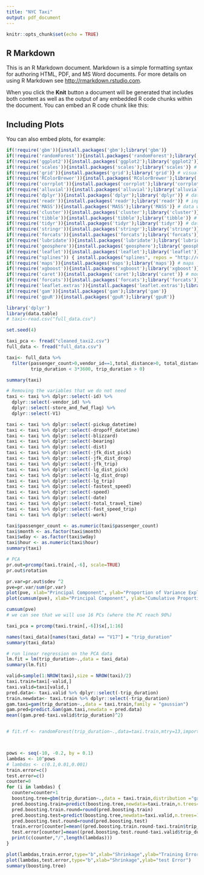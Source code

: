 ```yaml
---
title: "NYC Taxi"
output: pdf_document
---
```


```r
knitr::opts_chunk$set(echo = TRUE)
```

## R Markdown

This is an R Markdown document. Markdown is a simple formatting syntax for authoring HTML, PDF, and MS Word documents. For more details on using R Markdown see <http://rmarkdown.rstudio.com>.

When you click the **Knit** button a document will be generated that includes both content as well as the output of any embedded R code chunks within the document. You can embed an R code chunk like this:


## Including Plots

You can also embed plots, for example:

```r
if(!require('gbm')){install.packages('gbm');library('gbm')}
if(!require('randomForest')){install.packages('randomForest');library('randomForest')} # visualisation
if(!require('ggplot2')){install.packages('ggplot2');library('ggplot2')} # visualisation
if(!require('scales')){install.packages('scales');library('scales')} # visualisation
if(!require('grid')){install.packages('grid');library('grid')} # visualisation
if(!require('RColorBrewer')){install.packages('RColorBrewer');library('RColorBrewer')} # visualisation
if(!require('corrplot')){install.packages('corrplot');library('corrplot')} # visualisation
if(!require('alluvial')){install.packages('alluvial');library('alluvial')} # visualisation
if(!require('dplyr')){install.packages('dplyr');library('dplyr')} # data manipulation
if(!require('readr')){install.packages('readr');library('readr')} # input/output
if(!require('MASS')){install.packages('MASS');library('MASS')} # data wrangling
if(!require('cluster')){install.packages('cluster');library('cluster')} # data wrangling
if(!require('tibble')){install.packages('tibble');library('tibble')} # data wrangling
if(!require('tidyr')){install.packages('tidyr');library('tidyr')} # data wrangling
if(!require('stringr')){install.packages('stringr');library('stringr')} # string manipulation
if(!require('forcats')){install.packages('forcats');library('forcats')} # factor manipulation
if(!require('lubridate')){install.packages('lubridate');library('lubridate')} # date and time
if(!require('geosphere')){install.packages('geosphere');library('geosphere')} # geospatial locations
if(!require('leaflet')){install.packages('leaflet');library('leaflet')} # maps
if(!require("splines")) { install.packages("splines", repos = "http://cran.us.r-project.org"); library("splines") }
if(!require('maps')){install.packages('maps');library('maps')} # maps
if(!require('xgboost')){install.packages('xgboost');library('xgboost')} # modelling
if(!require('caret')){install.packages('caret');library('caret')} # modelling
if(!require('forcats')){install.packages('forcats');library('forcats')}
if(!require('leaflet.extras')){install.packages('leaflet.extras');library('leaflet.extras')}
if(!require('gam')){install.packages('gam');library('gam')}
if(!require('gpuR')){install.packages('gpuR');library('gpuR')}

library('dplyr')
library(data.table)
# taxi<-read.csv("full_data.csv")
```

```r
set.seed(4)

taxi_pca <- fread("cleaned_taxi2.csv")
full_data <- fread("full_data.csv")
```

```r
taxi<- full_data %>%
  filter(passenger_count>0,vendor_id==1,total_distance>0, total_distance<30000, 
         trip_duration < 3*3600, trip_duration > 0)

summary(taxi)

# Removing the variables that we do not need 
taxi <- taxi %>% dplyr::select(-id) %>% 
  dplyr::select(-vendor_id) %>% 
  dplyr::select(-store_and_fwd_flag) %>% 
  dplyr::select(-V1)

taxi <- taxi %>% dplyr::select(-pickup_datetime)
taxi <- taxi %>% dplyr::select(-dropoff_datetime)
taxi <- taxi %>% dplyr::select(-blizzard)
taxi <- taxi %>% dplyr::select(-bearing)
taxi <- taxi %>% dplyr::select(-dist)
taxi <- taxi %>% dplyr::select(-jfk_dist_pick)
taxi <- taxi %>% dplyr::select(-jfk_dist_drop)
taxi <- taxi %>% dplyr::select(-jfk_trip)
taxi <- taxi %>% dplyr::select(-lg_dist_pick)
taxi <- taxi %>% dplyr::select(-lg_dist_drop)
taxi <- taxi %>% dplyr::select(-lg_trip)
taxi <- taxi %>% dplyr::select(-fastest_speed)
taxi <- taxi %>% dplyr::select(-speed)
taxi <- taxi %>% dplyr::select(-date)
taxi <- taxi %>% dplyr::select(-total_travel_time)
taxi <- taxi %>% dplyr::select(-fast_speed_trip)
taxi <- taxi %>% dplyr::select(-work)

taxi$passenger_count <- as.numeric(taxi$passenger_count)
taxi$month <- as.factor(taxi$month)
taxi$wday <- as.factor(taxi$wday)
taxi$hour <- as.numeric(taxi$hour)
summary(taxi)
```

```r
# PCA 
pr.out=prcomp(taxi.train[,-6], scale=TRUE)
pr.out$rotation

pr.var=pr.out$sdev ^2
pve=pr.var/sum(pr.var)
plot(pve, xlab="Principal Component", ylab="Proportion of Variance Explained", ylim=c(0,1), type="b")
plot(cumsum(pve), xlab="Principal Component", ylab="Cumulative Proportion of Variance Explained", ylim=c(0,1), type="b")

cumsum(pve)
# we can see that we will use 16 PCs (where the PC reach 90%)

taxi_pca = prcomp(taxi.train[,-6])$x[,1:16]

names(taxi_data)[names(taxi_data) == "V17"] = "trip_duration"
summary(taxi_data)

# run linear regression on the PCA data 
lm.fit = lm(trip_duration~.,data = taxi_data)
summary(lm.fit)
```


```r
valid=sample(1:NROW(taxi),size = NROW(taxi)/2)
taxi.train=taxi[-valid,]
taxi.valid=taxi[valid,]
pred.data<- taxi.valid %>% dplyr::select(-trip_duration)
train.newdata<- taxi.train %>% dplyr::select(-trip_duration)
gam.taxi=gam(trip_duration~.,data = taxi.train,family = "gaussian")
gam.pred=predict.Gam(gam.taxi,newdata = pred.data)
mean((gam.pred-taxi.valid$trip_duration)^2)


# fit.rf <- randomForest(trip_duration~.,data=taxi.train,mtry=13,importance=TRUE)



pows <- seq(-10, -0.2, by = 0.1)
lambdas <- 10^pows
# lambdas <- c(0.1,0.01,0.001)
train.error=c() 
test.error=c() 
counter=0
for (i in lambdas) {
  counter=counter+1
  boosting.tree=gbm(trip_duration~.,data = taxi.train,distribution ="gaussian",n.trees = 1000,shrinkage = i)
  pred.boosting.train=predict(boosting.tree,newdata=taxi.train,n.trees=1000,type="response")
  pred.boosting.train.round=round(pred.boosting.train) 
  pred.boosting.test=predict(boosting.tree,newdata=taxi.valid,n.trees=1000,type="response") 
  pred.boosting.test.round=round(pred.boosting.test)
  train.error[counter]=mean((pred.boosting.train.round-taxi.train$trip_duration)^2)
  test.error[counter]=mean((pred.boosting.test.round-taxi.valid$trip_duration)^2)
  print(c(counter,"/",length(lambdas)))
}

plot(lambdas,train.error,type="b",xlab="Shrinkage",ylab="Training Error")
plot(lambdas,test.error,type="b",xlab="Shrinkage",ylab="test Error")
summary(boosting.tree)


```
